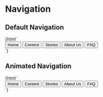 
<Meta title="Molecules/Navigation" />

# Navigation

## Default Navigation

<Canvas>
  <Story name="Default">
    {html`
      <nav class="pixel-navigation">
        <div class="pixel-navigation__wrapper">
          <button class="pixel-button pixel-button__primary">Home</button>
          <button class="pixel-button pixel-button__primary">Content</button>
          <button class="pixel-button pixel-button__primary">Stories</button>
          <button class="pixel-button pixel-button__primary">About Us</button>
          <button class="pixel-button pixel-button__primary">FAQ</button>
        </div>
      </nav>
    `}
  </Story>
</Canvas>

## Animated Navigation

<Canvas>
  <Story name="Animation">
    {html`
      <nav class="pixel-navigation">
        <div class="pixel-navigation__wrapper">
          <button class="pixel-button pixel-button__primary animate__slide-in">Home</button>
          <button class="pixel-button pixel-button__primary animate__slide-in animate__delay-1">Content</button>
          <button class="pixel-button pixel-button__primary animate__slide-in animate__delay-2">Stories</button>
          <button class="pixel-button pixel-button__primary animate__slide-in animate__delay-3">About Us</button>
          <button class="pixel-button pixel-button__primary animate__slide-in animate__delay-4">FAQ</button>
        </div>
      </nav>
    `}
  </Story>
</Canvas>
